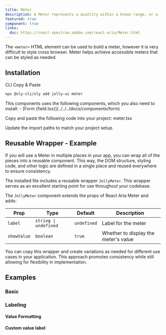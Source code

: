 ```yaml
---
title: Meter
description: A Meter represents a quantity within a known range, or a fractional value.
featured: true
component: true
links:
  doc: https://react-spectrum.adobe.com/react-aria/Meter.html
---
```


The `<meter>` HTML element can be used to build a meter, however it is very difficult to style cross browser. Meter helps achieve accessible meters that can be styled as needed.

<ComponentPreview name="meter-demo" />

## Installation

<Tabs defaultValue="cli">

<TabsList>
  <TabsTrigger value="cli">CLI</TabsTrigger>
  <TabsTrigger value="manual">Copy & Paste</TabsTrigger>
</TabsList>

<TabsContent value="cli">

```bash
npx @sly-cli/sly add jolly-ui meter
```

</TabsContent>

<TabsContent value="manual">

<Steps>

<Step>
  This components uses the following components, which you also need to install:
  - [Form (field.tsx)](../../../docs/components/form)
</Step>

<Step>Copy and paste the following code into your project: meter.tsx</Step>

<ComponentSource name="meter" />

<Step>Update the import paths to match your project setup.</Step>

</Steps>

</TabsContent>

</Tabs>

## Reusable Wrapper - Example

If you will use a Meter in multiple places in your app, you can wrap all of the pieces into a reusable component. This way, the DOM structure, styling code, and other logic are defined in a single place and reused everywhere to ensure consistency.

The installed file includes a reusable wrapper `JollyMeter`. This wrapper serves as an excellent starting point for use throughout your codebase.

<ComponentPreview name="meter-reusable" />

The `JollyMeter` component extends the props of React Aria Meter and adds:

| Prop        | Type                  | Default     | Description                          |
| ----------- | --------------------- | ----------- | ------------------------------------ |
| `label`     | `string \| undefined` | `undefined` | Label for the meter                  |
| `showValue` | `boolean`             | `true`      | Whether to display the meter's value |

You can copy this wrapper and create variations as needed for different use cases in your application. This approach promotes consistency while still allowing for flexibility in implementation.

<ComponentPreview name="meter-reusable" />

## Examples

### Basic

<ComponentPreview name="meter-demo" />

### Labeling

#### Value Formatting

<ComponentPreview name="meter-value-format" />

#### Custom value label

<ComponentPreview name="meter-custom-format" />
